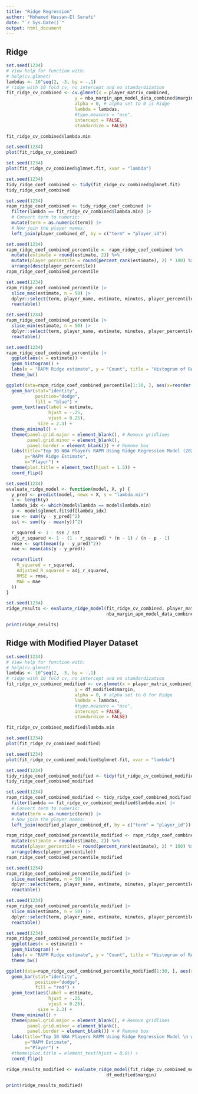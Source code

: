 ```yaml
---
title: "Ridge Regression"
author: "Mohamed Hassan-El Serafi"
date: "`r Sys.Date()`"
output: html_document
---
```


## Ridge


```r
set.seed(1234)
# View help for function with:
# help(cv.glmnet)
lambdas <- 10^seq(2, -3, by = -.1)
# ridge with 10 fold cv, no intercept and no standardization
fit_ridge_cv_combined <- cv.glmnet(x = player_matrix_combined,
                          y = nba_margin_apm_model_data_combined$margin,
                          alpha = 0, # alpha set to 0 is Ridge
                          lambda = lambdas,
                          #type.measure = "mse",
                          intercept = FALSE,
                          standardize = FALSE)
```


```r
fit_ridge_cv_combined$lambda.min
```





```r
set.seed(1234)
plot(fit_ridge_cv_combined)
```



```r
set.seed(1234)
plot(fit_ridge_cv_combined$glmnet.fit, xvar = "lambda")
```


```r
set.seed(1234)
tidy_ridge_coef_combined <- tidy(fit_ridge_cv_combined$glmnet.fit)
tidy_ridge_coef_combined
```













```r
set.seed(1234)
rapm_ridge_coef_combined <- tidy_ridge_coef_combined |>
  filter(lambda == fit_ridge_cv_combined$lambda.min) |>
  # Convert term to numeric:
  mutate(term = as.numeric(term)) |>
  # Now join the player names:
  left_join(player_combined_df, by = c("term" = "player_id"))
```



```r
set.seed(1234)
rapm_ridge_coef_combined_percentile <- rapm_ridge_coef_combined %>%
  mutate(estimate = round(estimate, 2)) %>%
  mutate(player_percentile = round(percent_rank(estimate), 2) * 100) %>%
  arrange(desc(player_percentile))
rapm_ridge_coef_combined_percentile
```


```r
set.seed(1234)
rapm_ridge_coef_combined_percentile |>
  slice_max(estimate, n = 50) |>
  dplyr::select(term, player_name, estimate, minutes, player_percentile) %>%
  reactable()
```



















```r
set.seed(1234)
rapm_ridge_coef_combined_percentile |>
  slice_min(estimate, n = 50) |>
  dplyr::select(term, player_name, estimate, minutes, player_percentile) %>%
  reactable()
```



```r
set.seed(1234)
rapm_ridge_coef_combined_percentile |>
  ggplot(aes(x = estimate)) +
  geom_histogram() +
  labs(x = "RAPM Ridge estimate", y = "Count", title = "Histogram of RAPM Ridge Model for NBA Players") +
  theme_bw()
```


```r
ggplot(data=rapm_ridge_coef_combined_percentile[1:30, ], aes(x=reorder(player_name, -estimate), y=estimate)) +
  geom_bar(stat="identity", 
           position="dodge",
           fill = "blue") +
  geom_text(aes(label = estimate,
                hjust = -.25,
                vjust = 0.25),
            size = 2.3) +
  theme_minimal() +
  theme(panel.grid.major = element_blank(), # Remove gridlines
        panel.grid.minor = element_blank(),
        panel.border = element_blank()) + # Remove box
  labs(title="Top 30 NBA Players RAPM Using Ridge Regression Model (2020-2024)",
       y="RAPM Ridge Estimate",
       x="Player") +
  theme(plot.title = element_text(hjust = 1.5)) +
  coord_flip()
```


```r
set.seed(1234)
evaluate_ridge_model <- function(model, X, y) {
  y_pred <- predict(model, newx = X, s = "lambda.min")
  n <- length(y)
  lambda_idx <- which(model$lambda == model$lambda.min)
  p <- model$glmnet.fit$df[lambda_idx]
  sse <- sum((y - y_pred)^2)
  sst <- sum((y - mean(y))^2)

  r_squared <- 1 - sse / sst
  adj_r_squared <- 1 - (1 - r_squared) * (n - 1) / (n - p - 1)
  rmse <- sqrt(mean((y - y_pred)^2))
  mae <- mean(abs(y - y_pred))

  return(list(
    R_squared = r_squared,
    Adjusted_R_squared = adj_r_squared,
    RMSE = rmse,
    MAE = mae
  ))
}
```


```r
set.seed(1234)
ridge_results <- evaluate_ridge_model(fit_ridge_cv_combined, player_matrix_combined, 
                                      nba_margin_apm_model_data_combined$margin)
```


```r
print(ridge_results)
```






## Ridge with Modified Player Dataset


```r
set.seed(1234)
# View help for function with:
# help(cv.glmnet)
lambdas <- 10^seq(2, -3, by = -.1)
# ridge with 10 fold cv, no intercept and no standardization
fit_ridge_cv_combined_modified <- cv.glmnet(x = player_matrix_combined_modified,
                          y = df_modified$margin,
                          alpha = 0, # alpha set to 0 for Ridge
                          lambda = lambdas,
                          #type.measure = "mse",
                          intercept = FALSE,
                          standardize = FALSE)
```


```r
fit_ridge_cv_combined_modified$lambda.min
```




```r
set.seed(1234)
plot(fit_ridge_cv_combined_modified)
```



```r
set.seed(1234)
plot(fit_ridge_cv_combined_modified$glmnet.fit, xvar = "lambda")
```


```r
set.seed(1234)
tidy_ridge_coef_combined_modified <- tidy(fit_ridge_cv_combined_modified$glmnet.fit)
tidy_ridge_coef_combined_modified
```













```r
set.seed(1234)
rapm_ridge_coef_combined_modified <- tidy_ridge_coef_combined_modified |>
  filter(lambda == fit_ridge_cv_combined_modified$lambda.min) |>
  # Convert term to numeric:
  mutate(term = as.numeric(term)) |>
  # Now join the player names:
  left_join(modified_player_combined_df, by = c("term" = "player_id"))
```











```r
rapm_ridge_coef_combined_percentile_modified <- rapm_ridge_coef_combined_modified %>%
  mutate(estimate = round(estimate, 2)) %>%
  mutate(player_percentile = round(percent_rank(estimate), 2) * 100) %>%
  arrange(desc(player_percentile))
rapm_ridge_coef_combined_percentile_modified
```


```r
set.seed(1234)
rapm_ridge_coef_combined_percentile_modified |>
  slice_max(estimate, n = 50) |>
  dplyr::select(term, player_name, estimate, minutes, player_percentile) %>%
  reactable()
```












```r
set.seed(1234)
rapm_ridge_coef_combined_percentile_modified |>
  slice_min(estimate, n = 50) |>
  dplyr::select(term, player_name, estimate, minutes, player_percentile) %>%
  reactable()
```



```r
set.seed(1234)
rapm_ridge_coef_combined_percentile_modified |>
  ggplot(aes(x = estimate)) +
  geom_histogram() +
  labs(x = "RAPM Ridge estimate", y = "Count", title = "Histogram of RAPM Ridge Model for NBA Players \n Who Played Over Median Minutes") +
  theme_bw()
```




```r
ggplot(data=rapm_ridge_coef_combined_percentile_modified[1:30, ], aes(x=reorder(player_name, -estimate), y=estimate)) +
  geom_bar(stat="identity", 
           position="dodge",
           fill = "red") +
  geom_text(aes(label = estimate,
                hjust = -.25,
                vjust = 0.25),
            size = 2.3) +
  theme_minimal() +
  theme(panel.grid.major = element_blank(), # Remove gridlines
        panel.grid.minor = element_blank(),
        panel.border = element_blank()) + # Remove box
  labs(title="Top 30 NBA Players RAPM Using Ridge Regression Model \n with Modified Dataset (2020-2024)",
       y="RAPM Estimate",
       x="Player") +
  #theme(plot.title = element_text(hjust = 0.8)) +
  coord_flip()
```






```r
ridge_results_modified <- evaluate_ridge_model(fit_ridge_cv_combined_modified, player_matrix_combined_modified, 
                                      df_modified$margin)
```


```r
print(ridge_results_modified)
```





